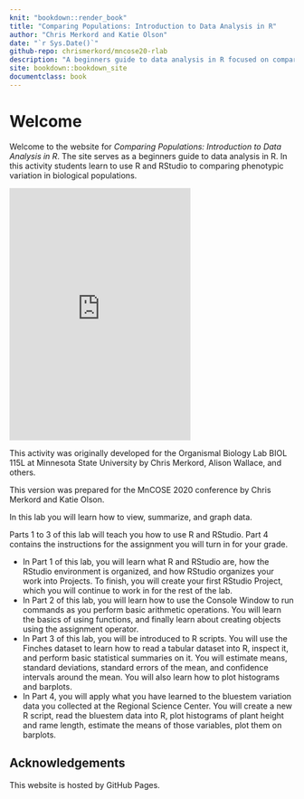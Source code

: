 ```yaml
--- 
knit: "bookdown::render_book"
title: "Comparing Populations: Introduction to Data Analysis in R"
author: "Chris Merkord and Katie Olson"
date: "`r Sys.Date()`"
github-repo: chrismerkord/mncose20-rlab
description: "A beginners guide to data analysis in R focused on comparing phenotypic variation in biological populations. Originally developed for the Organismal Biology Lab BIOL 115L at Minnesota State University by Chris Merkord, Alison Wallace, and others. Updated here for MnCOSE 2020."
site: bookdown::bookdown_site
documentclass: book
---
```


# Welcome {-}

Welcome to the website for *Comparing Populations: Introduction to Data Analysis in R*. The site serves as a beginners guide to data analysis in R. In this activity students learn to use R and RStudio to comparing phenotypic variation in biological populations.

<div class="mx-auto" style="width: 320px;">
  <iframe width="320" height="446" src="https://macaulaylibrary.org/asset/83940941/embed/320" frameborder="0" allowfullscreen style="width:320px;"></iframe>
</div>

This activity was originally developed for the Organismal Biology Lab BIOL 115L at Minnesota State University by Chris Merkord, Alison Wallace, and others.

This version was prepared for the MnCOSE 2020 conference by Chris Merkord and Katie Olson.

In this lab you will learn how to view, summarize, and graph data.

Parts 1 to 3 of this lab will teach you how to use R and RStudio. Part 4 contains the instructions for the assignment you will turn in for your grade.

- In Part 1 of this lab, you will learn what R and RStudio are, how the RStudio environment is organized, and how RStudio organizes your work into Projects. To finish, you will create your first RStudio Project, which you will continue to work in for the rest of the lab. 
- In Part 2 of this lab, you will learn how to use the Console Window to run commands as you perform basic arithmetic operations. You will learn the basics of using functions, and finally learn
about creating objects using the assignment operator. 
- In Part 3 of this lab, you will be introduced to R scripts. You will use the Finches dataset to learn
how to read a tabular dataset into R, inspect it, and perform basic statistical summaries on it. You will estimate means, standard deviations, standard errors of the mean, and confidence intervals around the mean. You will also learn how to plot histograms and barplots. 
- In Part 4, you will apply what you have learned to the bluestem variation data you collected at the Regional Science Center. You will create a new R script, read the bluestem data into R, plot histograms of plant height and rame length, estimate the means of those variables, plot them on barplots.

## Acknowledgements {-}

This website is hosted by GitHub Pages.